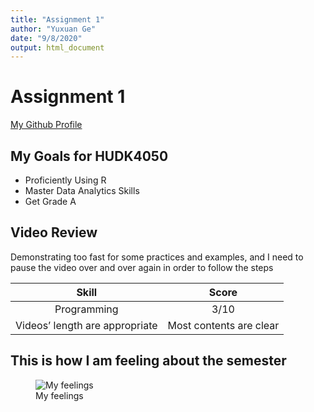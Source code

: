 ```yaml
---
title: "Assignment 1"
author: "Yuxuan Ge"
date: "9/8/2020"
output: html_document
---
```

# Assignment 1
[My Github Profile](https://github.com/yuxuan1113)

## My Goals for HUDK4050
* Proficiently Using R
* Master Data Analytics Skills
* Get Grade A

## Video Review
Demonstrating too fast for some practices and examples, and I need to pause the video over and over again in order to follow the steps

| Skill | Score |
|:-----:|:-----:|
| Programming | 3/10 |
| Videos' length are appropriate | Most contents are clear | 

## This is how I am feeling about the semester
![My feelings](duck.jpeg)